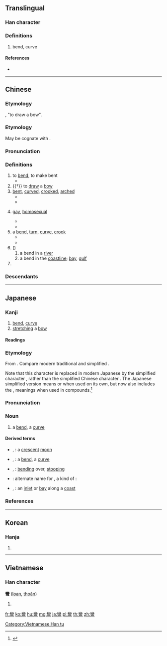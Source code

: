 {{also|弯}}
==Translingual==

===Han character===
{{Han char|rn=57|rad=弓|as=19|sn=22|canj=VFN|four=22207|ids=⿱龻弓}}

===Definitions===
# bend, curve

====References====
* {{Han ref|kx=0361.280|dkj=09904|dj=0680.060|hdz=21005.220|uh=5F4E|ud=24398|bh=C573|bd=50547}}

----

==Chinese==
{{zh-forms|s=弯}}

===Etymology===
{{Han compound|弓|䜌|c1=s|c2=p|t1=bow|ls=psc}}, "to draw a bow".

===Etymology===
May be cognate with {{zh-l|迂||to bend}}.

===Pronunciation===
{{zh-pron
|m=wān
|c=waan1
|h=pfs=vân
|md=uăng
|mn=oaiⁿ/oan
|w=1ue
|mc=y
|oc=y
|cat=a,n
}}

===Definitions===
{{zh-hanzi}}

# to [[bend]], to make bent
#* {{zh-l|彎腰}}
# {{†}} to [[draw]] a [[bow]]
# [[bent]], [[curved]], [[crooked]], [[arched]]
#* {{zh-l|彎曲}}
#* {{zh-l|彎路}}
# {{lb|zh|neologism|opposite of {{zh-l|直|straight}}}} [[gay]], [[homosexual]]
#* {{zh-l|彎男}}
#* {{zh-l|變彎}}
# a [[bend]], [[turn]], [[curve]], [[crook]]
#* {{zh-l|彎子}}
#* {{zh-l|拐彎}}
# ({{zh-l|灣}})
## a bend in a [[river]]
## a bend in the [[coastline]]; [[bay]], [[gulf]]
# {{non-gloss definition|Classifier for bent objects, such as a quarter moon.}}

===Descendants===
{{CJKV|彎|わん|만|loan}}

----

==Japanese==

===Kanji===
{{ja-kanji|grade=|rs=弓19}}

# [[bend]], [[curve]]
# [[stretching]] a [[bow]]

====Readings====
{{ja-readings
|goon=[[えん]] (en) {{qualifier|rare}}
|kanon=[[わん]] (wan)
|kun=[[ひく|ひ.く]] ({{ja-l|彎く}}, hi.ku), [[ひきまかなう|ひきまかな.う]] ({{ja-l|彎う}}, hikimakana.u)
}}

===Etymology===
{{ja-kanjitab|わん|yomi=on}}
From {{etyl|ltc|ja|sort=わん}} {{m|ltc|彎|tr=*quan}}. Compare modern {{etyl|cmn|-}} traditional {{m|cmn|彎}} and simplified {{m|cmn|弯|tr=wān}}.

Note that this character is replaced in modern Japanese by the simplified character {{m|ja|湾|tr=wan}}, rather than the simplified Chinese character {{m|cmn|弯|tr=wān||bend, curve}}. The Japanese simplified version means {{m|en|bay}} or {{m|en|inlet}} when used on its own, but now also includes the {{m|en|bend}}, {{m|en|curve}} meanings when used in compounds.<ref name="KDJ">{{R:Kokugo Dai Jiten}}</ref>

===Pronunciation===
{{ja-pron|yomi=kanon|acc=1|わん}}

===Noun===
{{ja-noun|わん|shin=湾}}

# a [[bend]], a [[curve]]

====Derived terms====
{{der-top}}
* {{ja-l|彎月}}, {{ja-l|湾月|わんげつ|wangetsu}}: a [[crescent]] [[moon]]
* {{ja-l|彎曲}}, {{ja-l|湾曲|わんきょく|wankyoku}}: a [[bend]], a [[curve]]
* {{ja-l|彎屈}}, {{ja-l|湾屈|わんくつ|wankutsu}}: [[bending]] over, [[stooping]]
* {{ja-l|彎珠|わんじゅ|wanju}}: alternate name for {{m|ja|袴葛|tr=hakamakazura}}, a kind of {{vern|orchid tree}}: {{taxlink|Bauhinia japonica|species|noshow=1}}
* {{ja-l|彎入}}, {{ja-l|湾入|わんにゅう|wannyū}}: an [[inlet]] or [[bay]] along a [[coast]]
{{der-bottom}}

===References===
<references/>

----

==Korean==

===Hanja===
{{ko-hanja|hangeul=만|eumhun=|rv=man|mr=man|y=man}}

# {{defn|lang=ko|sort=弓19}}

----

==Vietnamese==

===Han character===
'''彎''' ([[loan]], [[thoăn]])

# {{defn|lang=vi}}

[[Category:Vietnamese Han tu]]

[[fr:彎]]
[[ko:彎]]
[[hu:彎]]
[[mg:彎]]
[[ja:彎]]
[[pl:彎]]
[[th:彎]]
[[zh:彎]]